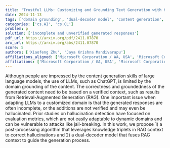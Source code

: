 ```yaml
---
title: 'Trustful LLMs: Customizing and Grounding Text Generation with Knowledge Bases and Dual Decoders'
date: 2024-11-13
tags: ['domain grounding', 'dual-decoder model', 'content generation', 'post-processing algorithm', 'large language models', 'Retrieval-Augmented Generation', 'hallucination detection']
categories: ['cs.AI', 'cs.CL']
problem: p
solution: ['incomplete and unverified generated responses']
pdf_url: https://arxiv.org/pdf/2411.07870
arx_url: https://arxiv.org/abs/2411.07870
score: 5
authors: ['Xiaofeng Zhu', 'Jaya Krishna Mandivarapu']
affiliations_aligned: ['Microsoft Corporation / WA, USA', 'Microsoft Corporation / GA, USA']
affiliations: ['Microsoft Corporation / GA, USA', 'Microsoft Corporation / WA, USA']
---
```



Although people are impressed by the content generation skills of large language models, the use of LLMs, such as ChatGPT, is limited by the domain grounding of the content. The correctness and groundedness of the generated content need to be based on a verified context, such as results from Retrieval-Augmented Generation (RAG). One important issue when adapting LLMs to a customized domain is that the generated responses are often incomplete, or the additions are not verified and may even be hallucinated. Prior studies on hallucination detection have focused on evaluation metrics, which are not easily adaptable to dynamic domains and can be vulnerable to attacks like jail-breaking. In this work, we propose 1) a post-processing algorithm that leverages knowledge triplets in RAG context to correct hallucinations and 2) a dual-decoder model that fuses RAG context to guide the generation process.